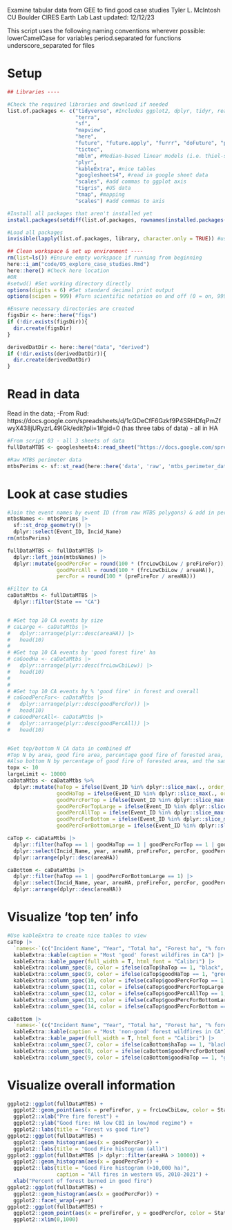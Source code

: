 Examine tabular data from GEE to find good case studies
Tyler L. McIntosh
CU Boulder CIRES Earth Lab
Last updated: 12/12/23

This script uses the following naming conventions wherever possible:
 lowerCamelCase for variables
 period.separated for functions
 underscore_separated for files

# Setup

```r
## Libraries ----

#Check the required libraries and download if needed
list.of.packages <- c("tidyverse", #Includes ggplot2, dplyr, tidyr, readr, purrr, tibble, stringr, forcats
                      "terra",
                      "sf",
                      "mapview",
                      "here",
                      "future", "future.apply", "furrr", "doFuture", "progressr", #Futureverse!
                      "tictoc", 
                      "mblm", #Median-based linear models (i.e. thiel-sen)
                      "plyr",
                      "kableExtra", #nice tables
                      "googlesheets4", #read in google sheet data
                      "scales", #add commas to ggplot axis
                      "tigris", #US data
                      "tmap", #mapping
                      "scales") #add commas to axis

#Install all packages that aren't installed yet
install.packages(setdiff(list.of.packages, rownames(installed.packages())))

#Load all packages
invisible(lapply(list.of.packages, library, character.only = TRUE)) #use 'invisible' to prevent output being displayed

## Clean workspace & set up environment ----
rm(list=ls()) #Ensure empty workspace if running from beginning
here::i_am("code/05_explore_case_studies.Rmd")
here::here() #Check here location
#OR
#setwd() #Set working directory directly
options(digits = 6) #Set standard decimal print output
options(scipen = 999) #Turn scientific notation on and off (0 = on, 999 = off)

#Ensure necessary directories are created
figsDir <- here::here("figs")
if (!dir.exists(figsDir)){
  dir.create(figsDir)
}

derivedDatDir <- here::here("data", "derived")
if (!dir.exists(derivedDatDir)){
  dir.create(derivedDatDir)
}

```

# Read in data
Read in the data;
-From Rud: https://docs.google.com/spreadsheets/d/1cGDeCfF6Gzkf9P4SRHDfqPmZfwyX438jURyzrL49IGk/edit?pli=1#gid=0
  (has three tabs of data) - all in HA

```r
#From script 03 - all 3 sheets of data
fullDataMTBS <- googlesheets4::read_sheet("https://docs.google.com/spreadsheets/d/1cGDeCfF6Gzkf9P4SRHDfqPmZfwyX438jURyzrL49IGk/edit?pli=1#gid=0", sheet = "Full Data")

#Raw MTBS perimeter data
mtbsPerims <- sf::st_read(here::here('data', 'raw', 'mtbs_perimeter_data_1984_2021', 'mtbs_perims_DD.shp'))

```
# Look at case studies

```r

#Join the event names by event ID (from raw MTBS polygons) & add in percentages
mtbsNames <- mtbsPerims |>
  sf::st_drop_geometry() |>
  dplyr::select(Event_ID, Incid_Name)
rm(mtbsPerims)

fullDataMTBS <- fullDataMTBS |>
  dplyr::left_join(mtbsNames) |>
  dplyr::mutate(goodPercFor = round(100 * (frcLowCbiLow / preFireFor)),
                goodPercAll = round(100 * (frcLowCbiLow / areaHA)),
                percFor = round(100 * (preFireFor / areaHA)))

#Filter to CA 
caDataMtbs <- fullDataMTBS |>
  dplyr::filter(State == "CA")


# #Get top 10 CA events by size
# caLarge <- caDataMtbs |>
#   dplyr::arrange(plyr::desc(areaHA)) |>
#   head(10)
# 
# #Get top 10 CA events by 'good forest fire' ha
# caGoodHa <- caDataMtbs |>
#   dplyr::arrange(plyr::desc(frcLowCbiLow)) |>
#   head(10)
# 
# 
# #Get top 10 CA events by % 'good fire' in forest and overall
# caGoodPercFor<- caDataMtbs |>
#   dplyr::arrange(plyr::desc(goodPercFor)) |>
#   head(10)
# caGoodPercAll<- caDataMtbs |>
#   dplyr::arrange(plyr::desc(goodPercAll)) |>
#   head(10)


#Get top/bottom N CA data in combined df
#Top N by area, good fire area, percentage good fire of forested area, and percentage good fire of total area
#Also bottom N by percentage of good fire of forested area, and the same but limited to fires over largeLimit ha original forest
topx <- 10
largeLimit <- 10000
caDataMtbs <- caDataMtbs %>%
  dplyr::mutate(haTop = ifelse(Event_ID %in% dplyr::slice_max(., order_by = areaHA, n = topx)$Event_ID, 1, 0),
                goodHaTop = ifelse(Event_ID %in% dplyr::slice_max(., order_by = frcLowCbiLow, n = topx)$Event_ID, 1, 0),
                goodPercForTop = ifelse(Event_ID %in% dplyr::slice_max(., order_by = goodPercFor, n = topx)$Event_ID, 1, 0),
                goodPercForTopLarge = ifelse(Event_ID %in% dplyr::slice_max(dplyr::filter(., preFireFor >= largeLimit), order_by = goodPercFor, n = topx)$Event_ID, 1, 0),
                goodPercAllTop = ifelse(Event_ID %in% dplyr::slice_max(., order_by = goodPercAll, n = topx)$Event_ID, 1, 0),
                goodPercForBottom = ifelse(Event_ID %in% dplyr::slice_min(., order_by = goodPercFor, n = topx)$Event_ID, 1, 0),
                goodPercForBottomLarge = ifelse(Event_ID %in% dplyr::slice_min(dplyr::filter(., preFireFor >= largeLimit), order_by = goodPercFor, n = topx)$Event_ID, 1, 0))

caTop <- caDataMtbs |>
  dplyr::filter(haTop == 1 | goodHaTop == 1 | goodPercForTop == 1 | goodPercAllTop == 1 | goodPercForTopLarge == 1) |>
  dplyr::select(Incid_Name, year, areaHA, preFireFor, percFor, goodPercAll, goodPercFor, haTop, goodHaTop, goodPercForTop, goodPercForTopLarge, goodPercAllTop, goodPercForBottomLarge, goodPercForBottom) |>
  dplyr::arrange(plyr::desc(areaHA))

caBottom <- caDataMtbs |>
  dplyr::filter(haTop == 1 | goodPercForBottomLarge == 1) |>
  dplyr::select(Incid_Name, year, areaHA, preFireFor, percFor, goodPercFor, haTop, goodPercForBottomLarge, goodHaTop) |>
  dplyr::arrange(dplyr::desc(areaHA))

```

# Visualize 'top ten' info

```r
#Use kableExtra to create nice tables to view
caTop |>
  `names<-`(c("Incident Name", "Year", "Total ha", "Forest ha", "% forest", "Good fire % of total area", "Good fire % of forest area", glue::glue("In top {topx} by area"), glue::glue("In top {topx} by good fire area"), glue::glue("In top {topx} by good fire % of forest"), glue::glue("In top {topx} by good fire % of forest (fires over {largeLimit}ha only)"), glue::glue("In top {topx} by good fire % of total area"), glue::glue("In bottom {topx} by good fire % of forest (fires over {largeLimit}ha only)"), glue::glue("In bottom {topx} by good fire % of forest"))) |>
  kableExtra::kable(caption = "Most 'good' forest wildfires in CA") |>
  kableExtra::kable_paper(full_width = T, html_font = "Calibri") |>
  kableExtra::column_spec(8, color = ifelse(caTop$haTop == 1, "black", "white")) |>
  kableExtra::column_spec(9, color = ifelse(caTop$goodHaTop == 1, "green", "white")) |>
  kableExtra::column_spec(10, color = ifelse(caTop$goodPercForTop == 1, "green", "white")) |>
  kableExtra::column_spec(11, color = ifelse(caTop$goodPercForTopLarge == 1, "green", "white")) |>
  kableExtra::column_spec(12, color = ifelse(caTop$goodPercAllTop == 1, "green", "white")) |>
  kableExtra::column_spec(13, color = ifelse(caTop$goodPercForBottomLarge == 1, "red", "white")) |>
  kableExtra::column_spec(14, color = ifelse(caTop$goodPercForBottom == 1, "red", "white"))

caBottom |>
  `names<-`(c("Incident Name", "Year", "Total ha", "Forest ha", "% forest", "Good fire % of forest area", glue::glue("In top {topx} by area"), glue::glue("In bottom {topx} by good fire % of forest (fires over {largeLimit}ha only)"), glue::glue("In top {topx} by good fire area"))) |>
  kableExtra::kable(caption = "Most 'non-good' forest wildfires in CA") |>
  kableExtra::kable_paper(full_width = T, html_font = "Calibri") |>
  kableExtra::column_spec(7, color = ifelse(caBottom$haTop == 1, "black", "white")) |>
  kableExtra::column_spec(8, color = ifelse(caBottom$goodPercForBottomLarge == 1, "red", "white")) |>
  kableExtra::column_spec(9, color = ifelse(caBottom$goodHaTop == 1, "green", "white"))

```

# Visualize overall information

```r
ggplot2::ggplot(fullDataMTBS) +
  ggplot2::geom_point(aes(x = preFireFor, y = frcLowCbiLow, color = State)) +
  ggplot2::xlab("Pre fire forest") +
  ggplot2::ylab("Good fire: HA low CBI in low/mod regime") +
  ggplot2::labs(title = "Forest vs good fire")
ggplot2::ggplot(fullDataMTBS) +
  ggplot2::geom_histogram(aes(x = goodPercFor)) +
  ggplot2::labs(title = "Good Fire histogram (all)")
ggplot2::ggplot(fullDataMTBS |> dplyr::filter(areaHA > 10000)) +
  ggplot2::geom_histogram(aes(x = goodPercFor)) +
  ggplot2::labs(title = "Good Fire histogram (>10,000 ha)",
                caption = "All fires in western US, 2010-2021") +
  xlab("Percent of forest burned in good fire")
ggplot2::ggplot(fullDataMTBS) +
  ggplot2::geom_histogram(aes(x = goodPercFor)) +
  ggplot2::facet_wrap(~year)
ggplot2::ggplot(fullDataMTBS) +
  ggplot2::geom_point(aes(x = preFireFor, y = goodPercFor, color = State)) +
  ggplot2::xlim(0,1000)


```



